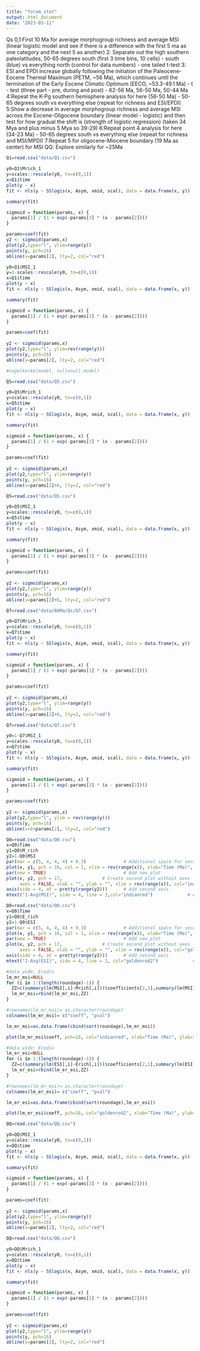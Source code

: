 ```yaml
---
title: "foram_stat"
output: html_document
date: "2023-03-11"
---
```


Qs
0,1:First 10 Ma for average morphogroup richness and average MSI (linear logistic model and see if there is a difference with the first 5 ma as one category and the next 5 as another)
2: Separate out the high southern paleolatitudes, 50-65 degrees south (first 3 time bins, 10 cells) - south (blue) vs everything north (control for data numbers) - one tailed t-test
3: ESI and EPDI increase globally following the initiation of the Paleocene-Eocene Thermal Maximum (PETM, ~56 Ma), which continues until the termination of the Early Eocene Climatic Optimum (EECO, ~53.3-49.1 Ma) - t - test (three part - pre, during and post) - 62-56 Ma, 56-50 Ma, 50-44 Ma
4:Repeat the K-Pg southern hemisphere analysis for here (56-50 Ma) - 50-65 degrees south vs everything else (repeat for richness and ESI/EPDI)
5:Show a decrease in average morphogroup richness and average MSI across the Eocene-Oligocene boundary (linear model - logistic) and then test for how gradual the shift is (strength of logistic regression) (taken 34 Mya and plus minus 5 Mya so 39-29)
6:Repeat point 4 analysis for here (34-23 Ma) - 50-65 degrees south vs everything else (repeat for richness and MSI/MPDI)
7:Repeat 5 for oligocene-Miocene boundary (19 Ma as center) for MSI
QQ: Explore similarly for ~25Ma

```r
Q1=read.csv("data/Q1.csv")

y0=Q1$Mrich_1
y=scales::rescale(y0, to=c(0,1))
x=Q1$time
plot(y ~ x)
fit <- nls(y ~ SSlogis(x, Asym, xmid, scal), data = data.frame(x, y))

summary(fit)

sigmoid = function(params, x) {
  params[1] / (1 + exp(-params[3] * (x - params[2])))
}

params=coef(fit)
y2 <- sigmoid(params,x)
plot(y2,type="l", ylim=range(y))
points(y, pch=16)
abline(v=params[2], lty=2, col="red")
```
```r
y0=Q1$MSI_1
y=1-scales::rescale(y0, to=c(0,1))
x=Q1$time
plot(y ~ x)
fit <- nls(y ~ SSlogis(x, Asym, xmid, scal), data = data.frame(x, y))

summary(fit)

sigmoid = function(params, x) {
  params[1] / (1 + exp(-params[3] * (x - params[2])))
}

params=coef(fit)
    
y2 <- sigmoid(params,x)
plot(y2,type="l", ylim=rev(range(y)))
points(y, pch=16)
abline(v=params[2], lty=2, col="red")

#nagelkerke(model, null=null.model)
```



```r
Q5=read.csv("data/Q5.csv")

y0=Q5$Mrich_1
y=scales::rescale(y0, to=c(0,1))
x=Q5$time
plot(y ~ x)
fit <- nls(y ~ SSlogis(x, Asym, xmid, scal), data = data.frame(x, y))

summary(fit)

sigmoid = function(params, x) {
  params[1] / (1 + exp(-params[3] * (x - params[2])))
}

params=coef(fit)
    
y2 <- sigmoid(params,x)
plot(y2,type="l", ylim=range(y))
points(y, pch=16)
abline(v=params[2]+6, lty=2, col="red")
```
```r
Q5=read.csv("data/Q5.csv")

y0=Q5$MSI_1
y=scales::rescale(y0, to=c(0,1))
x=Q5$time
plot(y ~ x)
fit <- nls(y ~ SSlogis(x, Asym, xmid, scal), data = data.frame(x, y))

summary(fit)

sigmoid = function(params, x) {
  params[1] / (1 + exp(-params[3] * (x - params[2])))
}

params=coef(fit)
    
y2 <- sigmoid(params,x)
plot(y2,type="l", ylim=range(y))
points(y, pch=16)
abline(v=params[2]+6, lty=2, col="red")
```
```r
Q7=read.csv("data/66Ma/Qs/Q7.csv")

y0=Q7$Mrich_1
y=scales::rescale(y0, to=c(0,1))
x=Q7$time
plot(y ~ x)
fit <- nls(y ~ SSlogis(x, Asym, xmid, scal), data = data.frame(x, y))

summary(fit)

sigmoid = function(params, x) {
  params[1] / (1 + exp(-params[3] * (x - params[2])))
}

params=coef(fit)
    
y2 <- sigmoid(params,x)
plot(y2,type="l", ylim=range(y))
points(y, pch=16)
abline(v=params[2]+6, lty=2, col="red")
```

```r
Q7=read.csv("data/Q7.csv")

y0=1-Q7$MSI_1
y=scales::rescale(y0, to=c(0,1))
x=Q7$time
plot(y ~ x)
fit <- nls(y ~ SSlogis(x, Asym, xmid, scal), data = data.frame(x, y))

summary(fit)

sigmoid = function(params, x) {
  params[1] / (1 + exp(-params[3] * (x - params[2])))
}

params=coef(fit)
    
y2 <- sigmoid(params,x)
plot(y2,type="l", ylim = rev(range(y)))
points(y, pch=16)
abline(v=6+params[2], lty=2, col="red")
```

```r
Q0=read.csv("data/Q0.csv")
x=Q0$Time
y1=Q0$M_rich
y2=1-Q0$MSI
par(mar = c(5, 4, 4, 4) + 0.3)              # Additional space for second y-axis
plot(x, y1, pch = 16, col = 1, xlim = rev(range(x)), xlab="Time (Ma)", ylab="Avg. Morphotype richness")              # Create first plot
par(new = TRUE)                             # Add new plot
plot(x, y2, pch = 17,               # Create second plot without axes
     axes = FALSE, xlab = "", ylab = "", xlim = rev(range(x)), col="indianred")
axis(side = 4, at = pretty(range(y2)))      # Add second axis
mtext("1-Avg(MSI)", side = 4, line = 3,col="indianred")             # Add second axis label
```


```r
Q0=read.csv("data/Q0.csv")
x=Q0$Time
y1=Q0$E_rich
y2=1-Q0$ESI
par(mar = c(5, 4, 4, 4) + 0.3)              # Additional space for second y-axis
plot(x, y1, pch = 16, col = 1, xlim = rev(range(x)), xlab="Time (Ma)", ylab="Avg. Ecotype richness", col.lab = 1)              # Create first plot
par(new = TRUE)                             # Add new plot
plot(x, y2, pch = 17,               # Create second plot without axes
     axes = FALSE, xlab = "", ylab = "", xlim = rev(range(x)), col="goldenrod2")
axis(side = 4, at = pretty(range(y2)))      # Add second axis
mtext("1-Avg(ESI)", side = 4, line = 3, col="goldenrod2")             # Add second axis label
```


```r
#data_wide; Ecodiv
lm_mr_msi=NULL
for (i in 1:(length(roundage)-1)) {
  ZZ=c(summary(lm(MSI[,i]~Mrich[,i]))$coefficients[2,1],summary(lm(MSI[,i]~Mrich[,i]))$coefficients[2,4])
  lm_mr_msi=rbind(lm_mr_msi,ZZ)
}

#rownames(lm_mr_msi)= as.character(roundage)
colnames(lm_mr_msi)= c("coeff", "pval")

lm_mr_msi=as.data.frame(cbind(sort(roundage),lm_mr_msi))

plot(lm_mr_msi$coeff, pch=16, col="indianred", xlab="Time (Ma)", ylab="Linear model coefficient for latitudinal corr.", xlim = rev(range(x)))

```


```r
#data_wide; Ecodiv
lm_er_esi=NULL
for (i in 1:(length(roundage)-1)) {
  ZZ=c(summary(lm(ESI[,i]~Erich[,i]))$coefficients[2,1],summary(lm(ESI[,i]~Erich[,i]))$coefficients[2,4])
  lm_er_esi=rbind(lm_er_esi,ZZ)
}

#rownames(lm_mr_msi)= as.character(roundage)
colnames(lm_er_esi)= c("coeff", "pval")

lm_er_esi=as.data.frame(cbind(sort(roundage),lm_er_esi))

plot(lm_er_esi$coeff, pch=16, col="goldenrod2", xlab="Time (Ma)", ylab="Linear model coefficient for latitudinal corr.", xlim = rev(range(x)))

```

```r
QQ=read.csv("data/QQ.csv")

y0=QQ$MSI_1
y=scales::rescale(y0, to=c(0,1))
x=QQ$time
plot(y ~ x)
fit <- nls(y ~ SSlogis(x, Asym, xmid, scal), data = data.frame(x, y))

summary(fit)

sigmoid = function(params, x) {
  params[1] / (1 + exp(-params[3] * (x - params[2])))
}

params=coef(fit)
    
y2 <- sigmoid(params,x)
plot(y2,type="l", ylim=range(y))
points(y, pch=16)
abline(v=params[2], lty=2, col="red")
```


```r
QQ=read.csv("data/QQ.csv")

y0=QQ$Mrich_1
y=scales::rescale(y0, to=c(0,1))
x=QQ$time
plot(y ~ x)
fit <- nls(y ~ SSlogis(x, Asym, xmid, scal), data = data.frame(x, y))

summary(fit)

sigmoid = function(params, x) {
  params[1] / (1 + exp(-params[3] * (x - params[2])))
}

params=coef(fit)
    
y2 <- sigmoid(params,x)
plot(y2,type="l", ylim=range(y))
points(y, pch=16)
abline(v=params[2], lty=2, col="red")
```

